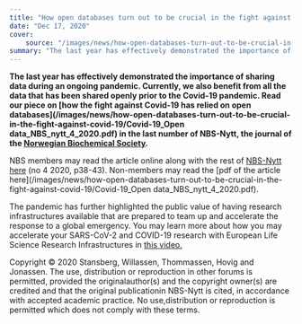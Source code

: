 ```yaml
---
title: "How open databases turn out to be crucial in the fight against Covid-19"
date: "Dec 17, 2020"
cover:
    source: "/images/news/how-open-databases-turn-out-to-be-crucial-in-the-fight-against-covid-19/cover.png"
summary: "The last year has effectively demonstrated the importance of sharing data during an ongoing pandemic. Currently, we also benefit from all the data that has been shared openly prior to the Covid-19 pandemic. Read our piece onhow the fight against Covid-19 has relied on open databasesin the last number of NBS-Nytt, the journal of theNorwegian Biochemical Society."
---
```


**The last year has effectively demonstrated the importance of sharing data
during an ongoing pandemic. Currently, we also benefit from all the data
that has been shared openly prior to the Covid-19 pandemic. Read
our piece on [how the fight against Covid-19 has relied on open databases](/images/news/how-open-databases-turn-out-to-be-crucial-in-the-fight-against-covid-19/Covid-19_Open data_NBS_nytt_4_2020.pdf)
in the last number of NBS-Nytt, the journal of
the [Norwegian Biochemical Society](https://www.biokjemisk.no).**

NBS members may read the article online along with the rest of [NBS-Nytt here](https://www.biokjemisk.no/nbs-nytt/se-nbs-nytt-online/)
(no 4 2020, p38-43). Non-members may read the
[pdf of the article here](/images/news/how-open-databases-turn-out-to-be-crucial-in-the-fight-against-covid-19/Covid-19_Open data_NBS_nytt_4_2020.pdf).

The pandemic has further highlighted the public value of having research infrastructures available that are prepared to team up and accelerate the response to a global emergency. You may learn more about how you may accelerate your SARS-CoV-2 and COVID-19 research with European Life Science Research Infrastructures in [this video.](https://www.youtube.com/watch?v=2HA2DRfIbGU&feature=youtu.be)

Copyright © 2020 Stansberg, Willassen, Thommassen, Hovig and Jonassen.
The use, distribution or reproduction in other forums is permitted,
provided the originalauthor(s) and the copyright owner(s) are credited
and that the original publicationin NBS-Nytt is cited, in accordance
with accepted academic practice. No use,distribution or reproduction
is permitted which does not comply with these terms.

